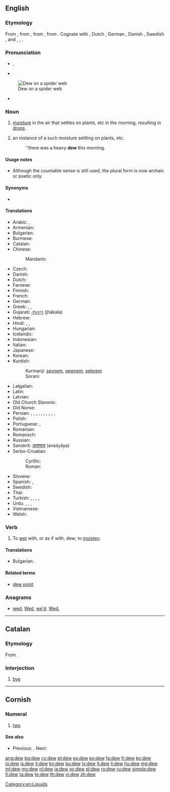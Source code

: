 ==English==
{{wikipedia}}

===Etymology===
From {{etyl|enm}}, from {{etyl|ang}} {{term|deaw|dēaw|dew|lang=ang|sc=Latinx}}, from {{proto|Germanic|dawwaz||dawwan|dew, moisture|lang=en}}, from {{proto|Indo-European|dʰeu-|to run, flow|lang=en}}. Cognate with {{etyl|frr|-}} {{term|dauw||dew|lang=frr}}, Dutch {{term|dauw||dew|lang=nl}}, German {{term|Tau||dew|lang=de}}, Danish {{term|dug||dew|lang=da}}, Swedish {{term|dagg||dew|lang=sv}}, {{etyl|is|-}} {{term|dögg||dew|lang=is}} and {{etyl|fo|-}} {{term|døgg||dew|lang=fo}}, {{etyl|grc|-}} {{term|θέω||tr=théō|run|pos=verb|lang=grc}}, {{etyl|sa|-}} {{term|||tr=dhā́vati|he runs, flows, moves|lang=sa}}.

===Pronunciation===
* {{IPA|/djuː/}}, {{IPA|/dʒuː/}}
* {{audio|en-us-dew.ogg|Audio (US)}}
[[Image:Dew on spider web Luc Viatour.jpg|thumb|right|Dew on a spider web]]
* {{homophones|due|do|doo}} {{qualifier|US, some dialects}}

===Noun===
{{en-noun|s|-}}

# {{uncountable}} [[moisture]] in the air that settles on plants, etc in the morning, resulting in [[drop]]s.
# {{countable|but see usage notes}} an instance of a such moisture settling on plants, etc.
#: ''there was a heavy '''dew''' this morning.

====Usage notes====
* Although the countable sense is still used, the plural form is now archaic or poetic only.

====Synonyms====
* {{sense|moisture settling on plants}} {{l|en|rore}} {{qualifier|obsolete}}

====Translations====
{{trans-top|moisture in the air that settles on plants, etc}}
* Arabic: {{t|ar|طل|tr=tall}}, {{t|ar|سقيط|tr=saqīt}}
* Armenian: {{t-|hy|ցող|tr=c’oġ}}
* Bulgarian: {{t+|bg|роса|f}}
* Burmese: {{t|my|ဆီးနှင်း|tr=hci:hnang:|sc=Mymr}}
* Catalan: {{t|ca|rosada|f}}
* Chinese:
*: Mandarin: {{t|zh|露水|tr=lùshuǐ|sc=Hani}}
* Czech: {{t+|cs|rosa|f}}
* Danish: {{t+|da|dug|c}}
* Dutch: {{t+|nl|dauw|m}}
* Faroese: {{t|fo|døgg|f}}
* Finnish: {{t+|fi|kaste}}
* French: {{t+|fr|rosée|f}}
* German: {{t+|de|Tau|m}}
* Greek: {{t+|el|πάχνη|f|tr=páchni}}, {{t|el|δροσιά|f|tr=drosiá}}, {{t|el|δρόσος|f|tr=drósos}}
* Gujarati: [[ઝાકળ]] (jhākala) {{f}}
* Hebrew: {{t|he|טל|tr=t'al|m}}
* Hindi: {{t|hi|ओस|f|tr=os}}, {{t|hi|शबनम|f|tr=šabnam}}, {{t|hi|नम|f|tr=nam}}
* Hungarian: {{t+|hu|harmat}}
* Icelandic: {{t+|is|dögg|f}}
* Indonesian: {{t|id|embun}}
* Italian: {{t-|it|rugiada}}
* Japanese: {{t|ja|露|tr=tsuyu}}
* Korean: {{t|ko|이슬|tr=iseul|sc=Kore}}
* Kurdish:
*: Kurmanji: [[şevnem]], [[şewnem]], [[şebnem]]
*: Sorani: {{t|ku|شه‌ونم|tr=|sc=ku-Arab}}
{{trans-mid}}
* Latgalian: {{tø|ltg|rosa}}
* Latin: {{t+|la|ros}}
* Latvian: {{t|lv|rasa|f}}
* Old Church Slavonic: {{tø|cu|роса|f|tr=rosa|sc=Cyrs}}
* Old Norse: {{tø|non|dǫgg|f}}
* Persian: {{t|fa|ژاله|tr=žāle}}, {{t|fa|شبنم|tr=šabnam}}, {{t|fa|نم|tr=nam}}, {{t|fa|سقیط|tr=saqit}}, {{t|fa|افشک|tr=afšak}}, {{t|fa|افشنگ|tr=afšang}}, {{t|fa|ارکاک|tr=erkāk}}, {{t|fa|بژم|tr=bažm}}, {{t|fa|پسگک|tr=pasagak}}, {{t|fa|پشتک|tr=paštak}}, {{t|fa|شهنگانه|tr=šahangāne}}
* Polish: {{t+|pl|rosa|f}}
* Portuguese: {{t|pt|orvalho|m}}, {{t|pt|riço|m}}
* Romanian: {{t-|ro|rouă}}
* Romansch: {{t|rm|rugada|f}}
* Russian: {{t+|ru|роса|f|tr=rosá}}
* Sanskrit: [[अवश्याय]] (avaśyāya)
* Serbo-Croatian:
*: Cyrillic: {{t-|sh|роса|f|alt=ро̀са}}
*: Roman: {{t-|sh|rosa|f|alt=ròsa}}
* Slovene: {{t+|sl|rosa|f}}
* Spanish: {{t+|es|rocío}}, {{t+|es|sereno|m}}
* Swedish: {{t+|sv|dagg|c}}
* Thai: {{t|th|น้ำค้าง|tr=nam khaang|sc=Thai}}
* Turkish: {{t+|tr|şebnem}}, {{t+|tr|çiy}}, {{t+|tr|çiğ}}, {{t+|tr|kırağı}}, {{t+|tr|jale}}
* Urdu: {{t|ur|اوس|f|tr=os}}, {{t|ur|شبنم|f|tr=šabnam}}, {{t|ur|نم|f|tr=nam}}, {{t|ur|ژالہ|m|tr=žāla}}
* Vietnamese: {{t|vi|sương}}
* Welsh: {{t|cy|gwlith}}
{{trans-bottom}}

===Verb===
{{en-verb}}

# To [[wet]] with, or as if with, dew; to [[moisten]].

====Translations====
{{trans-top|moisten}}
* Bulgarian: {{t|bg|оросявам}}
{{trans-mid}}
{{trans-bottom}}

====Related terms====
* [[dew point]]

===Anagrams===
* [[wed#English|wed]], [[Wed#English|Wed]], [[we'd#English|we'd]], [[Wed.#English|Wed.]]

[[Category:en:Liquids]]

----

==Catalan==

===Etymology===
From {{term|adéu|lang=ca}}.

===Interjection===
{{head|ca|interjection}}

# {{Internet slang|lang=ca}} [[bye]]

----

==Cornish==

===Numeral===
{{head|kw|numeral}}

# {{cardinal|lang=kw}} [[two]]

====See also====
* {{sense|cardinal number}} Previous: {{l|kw|onan}}. Next: {{l|kw|tri}}

[[ang:dew]]
[[bg:dew]]
[[cy:dew]]
[[et:dew]]
[[es:dew]]
[[eo:dew]]
[[fa:dew]]
[[fr:dew]]
[[ko:dew]]
[[io:dew]]
[[is:dew]]
[[it:dew]]
[[kn:dew]]
[[ku:dew]]
[[lv:dew]]
[[lt:dew]]
[[li:dew]]
[[hu:dew]]
[[mg:dew]]
[[ml:dew]]
[[my:dew]]
[[nl:dew]]
[[ja:dew]]
[[oc:dew]]
[[pl:dew]]
[[ro:dew]]
[[ru:dew]]
[[simple:dew]]
[[fi:dew]]
[[ta:dew]]
[[te:dew]]
[[th:dew]]
[[vi:dew]]
[[zh:dew]]